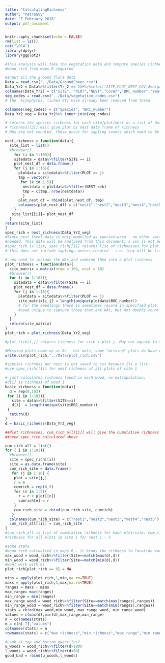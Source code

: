 ```yaml
---
title: "CalculatingRichness"
author: "PetraGuy"
date: "7 February 2018"
output: pdf_document
---
```


```r
knitr::opts_chunk$set(echo = FALSE)
rm(list = ls())
cat("\014")
library(dplyr)
library(ggplot2)
```

```r
#This analysis will take the vegetation data and compute species richness by nest,plot and site. These values will be saved to csv files which can be added to the Nest and Plot level data sets.
#wood_rich from maps.R required

```

```r
#Input all the ground flora data
Data = read.csv("../Data/GroundCover.csv")
Data_Yr2 = Data%>%filter(Yr_2 == 2)#%>%select(SITE,PLOT,NEST,COV,Amalgams)
colnames(Data_Yr2) = c("SITE", "PLOT","NEST","Cover","BRC_number","Year")
veg_codes = read.csv("../Data/vegetation_codes.csv")
# the  bryophytes, lichen etc have already been removed from these. 

colnames(veg_codes) = c("Species", "BRC_number")
Data_Yr2_veg = Data_Yr2%>% inner_join(veg_codes)

# returns the species richness for each site/plot/nest as a list of data frames
# richness[[3]] will give plot by nest data frame of richness
# NAs are not counted, these occur for sapling counts which need to be added in to the plot richness.

nest_richness = function(data){
  site_list = list()
  #browser()
    for (i in 1:103){
    sitedata = data%>%filter(SITE == i)
    plot_nest_df = data.frame()
    for (j in 1:16){
      plotdata = sitedata%>%filter(PLOT == j)
      tmp = vector()
       for (k in 1:5){
        nestdata = plotdata%>%filter(NEST ==k)
        tmp = c(tmp, nrow(nestdata))
        }
      plot_nest_df = rbind(plot_nest_df, tmp)
      colnames(plot_nest_df) = c("nest1","nest2","nest3","nest4","nest5")
    }
   site_list[[i]]= plot_nest_df
  }
return(site_list)   
}
spec_rich = nest_richness(Data_Yr2_veg)
#Since nest level data is only modelled as species~area - no other vars, spec_rich list is all thats 
#needed. This data will be analysed from this document, a csv is not needed because it is not being added #to another file.
#spec_rich is list, spec_rich[[1]] returns list of richnesses for plot 1-16, nest 1-5 in site 1
# this does not include saplings unless recored - i.e. they will be little baby plants.

# now need to include the NAs and combine them into a plot richness
plot_richness = function(data){
  site_matrix = matrix(nrow = 103, ncol = 16)
  #browser()
  for (i in 1:103){
    sitedata = data%>%filter(SITE == i)
    plot_nest_df = data.frame()
    for (j in 1:16){
      plotdata = sitedata%>%filter(PLOT == j)
      site_matrix[i,j] = length(unique(plotdata$BRC_number))
      # for the seedlings there is sometimes record in specified plot, and NA record, therefore have 
      #used unique to capture those that are NAs, but not double count when same species listed in a nest
    }
  }
  return(site_matrix)
}
plot_rich = plot_richness(Data_Yr2_veg)

#plot_rich[i,j] returns richness for site i plot j. May not equate to sum of nest richness because saplings are included.

#Missing plots come up as 0s - but note, some "missing" plots do have vegetation entries. Handle within each #woodland modelled??
write.csv(plot_rich,"../Data/plot_rich.csv")

#species richness per nest is not saved to csv because its a list.
#use spec_rich[[1]] for nest richness of all plots of site 1
```

```r
# just calculates richness found in each wood, no extrapolation.
#d[i] is richness of wood i
basic_richness = function(data){
  d = rep(0,103)
 for (i in 1:103){
   site = data%>%filter(SITE==i)
   d[i]  = length(unique(site$BRC_number))
 }
  return(d)
} 
d = basic_richness(Data_Yr2_veg)

```

```r
##Plot richnesses. cum_rich_all[[1]] will give the cumulative richness for site 1, for all 16 plots.
##need spec_rich calculated above

cum_rich_all = list()
for ( i in 1:103){
  #browser()
  site = spec_rich[[i]]
  site = as.data.frame(site)
  cum_rich_site = data.frame()
   for (j in 1:16) {
    plot = site[j,]
    r = 0
    cumrich = rep(0,5)
    for (n in 1:5){
      r = r + plot[[n]]
      cumrich[n] = r
    }
    cum_rich_site = rbind(cum_rich_site, cumrich)
   }
  colnames(cum_rich_site) = c("nest1","nest2","nest3","nest4","nest5")
  cum_rich_all[[i]] = cum_rich_site
}
#cum_rich_all is list of cumulative richness for each plot/site. cum_rich_all[[1]] gives cumulative
#richness for all plots in site 1 for nest 1 - 5
```


```r
#some stats
#wood_rich calcualted in maps.R - it binds the richness to location vars
max_wood = wood_rich%>%filter(Site==match(max(d),d))
min_wood = wood_rich%>%filter(Site==match(min(d),d))
#wont work with 0s
plot_rich[plot_rich == 0] = NA

mins = apply(plot_rich,1,min,na.rm=TRUE)
maxs = apply(plot_rich,1,max,na.rm=TRUE)
ranges = maxs - mins
max_range= max(ranges)
min_range = min(ranges)
max_range_wood = wood_rich%>%filter(Site==match(max(ranges),ranges))
min_range_wood = wood_rich%>%filter(Site==match(min(ranges),ranges))
stats = rbind(max_wood,min_wood, max_range_wood, min_range_wood)
values = c(max(d),min(d),max_range,min_range)
n = colnames(stats)
n = c(n[-7],"values")
colnames(stats) = n
rownames(stats) = c("max richness","min richness","max range","min range")

```

```r
#Look at top and bottom quartiles?
u_woods = wood_rich%>%filter(d>100)
l_woods = wood_rich%>%filter(d<60)
good_bad = rbind(u_woods,l_woods)

```

